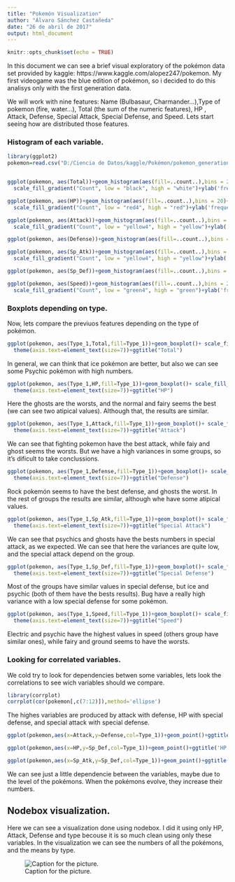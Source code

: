```yaml
---
title: "Pokemón Visualization"
author: "Álvaro Sánchez Castañeda"
date: "26 de abril de 2017"
output: html_document
---
```


```r
knitr::opts_chunk$set(echo = TRUE)
```

 In this document we can see a brief visual exploratory of the pokémon data set provided by kaggle: https://www.kaggle.com/alopez247/pokemon. My first videogame was the blue edition of pokémon, so i decided to do this analisys only with the first generation data.
 
 We will work with nine features: Name (Bulbasaur, Charmander...),Type of pokemon (fire, water...), Total (the sum of the numeric features), HP , Attack, Defense, Special Attack, Special Defense, and Speed. Lets start seeing how are distributed those features.

### Histogram of each variable.

```r
library(ggplot2)
pokemon=read.csv("D:/Ciencia de Datos/kaggle/Pokémon/pokemon_generation_1.csv")


ggplot(pokemon, aes(Total))+geom_histogram(aes(fill=..count..),bins = 20)+
  scale_fill_gradient("Count", low = "black", high = "white")+ylab('frequency')+xlab('Sum of all features.')+ggtitle("Total")


```



```r
ggplot(pokemon, aes(HP))+geom_histogram(aes(fill=..count..),bins = 20)+
  scale_fill_gradient("Count", low = "red4", high = "red")+ylab('frequency')+ggtitle("HP")
```



```r
ggplot(pokemon, aes(Attack))+geom_histogram(aes(fill=..count..),bins = 20)+
  scale_fill_gradient("Count", low = "yellow4", high = "yellow")+ylab('frequency')+ggtitle("Attack")
```

```r
ggplot(pokemon, aes(Defense))+geom_histogram(aes(fill=..count..),bins = 20)+ylab('frequency')+ggtitle("Defense")

```

```r
ggplot(pokemon, aes(Sp_Atk))+geom_histogram(aes(fill=..count..),bins = 20)+
  scale_fill_gradient("Count", low = "yellow4", high = "yellow")+ylab('frequency')+xlab('Special Attack')+ggtitle("Special Attack")

```

```r
ggplot(pokemon, aes(Sp_Def))+geom_histogram(aes(fill=..count..),bins = 20)+ylab('frequency')+xlab('Special Defense')+ggtitle("Special Defense")

```

```r
ggplot(pokemon, aes(Speed))+geom_histogram(aes(fill=..count..),bins = 20)+
  scale_fill_gradient("Count", low = "green4", high = "green")+ylab('frequency')+ggtitle("Speed")
```


### Boxplots depending on type.
 Now, lets compare the previuos features depending on the type of pokémon.



```r

ggplot(pokemon, aes(Type_1,Total,fill=Type_1))+geom_boxplot()+ scale_fill_hue(l=50, c=55)+
  theme(axis.text=element_text(size=7))+ggtitle("Total")
```


 In general, we can think that ice pokémon are better, but also we can see some Psychic pokémon with high numbers.



```r
ggplot(pokemon, aes(Type_1,HP,fill=Type_1))+geom_boxplot()+ scale_fill_hue(l=50, c=55)+
  theme(axis.text=element_text(size=7))+ggtitle("HP")
```


 Here the ghosts are the worsts, and the normal and fairy seems the best (we can see two atipical values). Although that, the results are similar.


```r
ggplot(pokemon, aes(Type_1,Attack,fill=Type_1))+geom_boxplot()+ scale_fill_hue(l=50, c=55)+
  theme(axis.text=element_text(size=7))+ggtitle("Attack")
```


 We can see that fighting pokemon have the best attack, while faiy and ghost seems the worsts. But we have a high variances in some groups, so it's dificult to take conclussions.
 
 

```r
ggplot(pokemon, aes(Type_1,Defense,fill=Type_1))+geom_boxplot()+ scale_fill_hue(l=50, c=55)+
  theme(axis.text=element_text(size=7))+ggtitle("Defense")
```


 Rock pokemón seems to have the best defense, and ghosts the worst. In the rest of groups the results are similar, although whe have some atipical values.


```r
ggplot(pokemon, aes(Type_1,Sp_Atk,fill=Type_1))+geom_boxplot()+ scale_fill_hue(l=50, c=55)+
  theme(axis.text=element_text(size=7))+ggtitle("Special Attack")
```


 We can see that psychics and ghosts have the bests numbers in special attack, as we expected. We can see that here the variances are quite low, and the special attack depend on the group.
 
 
```r
ggplot(pokemon, aes(Type_1,Sp_Def,fill=Type_1))+geom_boxplot()+ scale_fill_hue(l=50, c=55)+
  theme(axis.text=element_text(size=7))+ggtitle("Special Defense")
```


 Most of the groups have similar values in special defense, but ice and psychic (both of them have the bests results). Bug have a really high variance with a low special defense for some pokémon.


```r
ggplot(pokemon, aes(Type_1,Speed,fill=Type_1))+geom_boxplot()+ scale_fill_hue(l=50, c=55)+
  theme(axis.text=element_text(size=7))+ggtitle("Speed")
```


 Electric and psychic have the highest values in speed (others group have similar ones), while fairy and ground seems to have the worsts.

### Looking for correlated variables.

 We cold try to look for dependencies betwen some variables, lets look the correlations to see wich variables should we compare.


```r
library(corrplot)
corrplot(cor(pokemon[,c(7:12)]),method='ellipse')
```



 The highes variables are produced by attack with defense, HP with special defense, and special attack with special defense.



```r
ggplot(pokemon,aes(x=Attack,y=Defense,col=Type_1))+geom_point()+ggtitle('Defense vs Attack')
```



```r
ggplot(pokemon,aes(x=HP,y=Sp_Def,col=Type_1))+geom_point()+ggtitle('HP vs Special Defense')+ylab('Special Defense')
```

```r
ggplot(pokemon,aes(x=Sp_Atk,y=Sp_Def,col=Type_1))+geom_point()+ggtitle('Special Attack vs Special Defense')+xlab('Special Attack')+ylab('Special Defense')
```


 We can see just a little dependencie between the variables, maybe due to the level of the pokémons. When the pokémons evolve, they increase their numbers.


## Nodebox visualization.

 Here we can see a visualization done using nodebox. I did it using only HP, Attack, Defense and type becouse it is so much clean using only these variables. In the visualization we can see the numbers of all the pokémons, and the means by type.

![Caption for the picture.](C:\Users\AlvaroSanchez91\Desktop\Master Big Data Sevilla\VISIN Visualización de la información\pok.png)